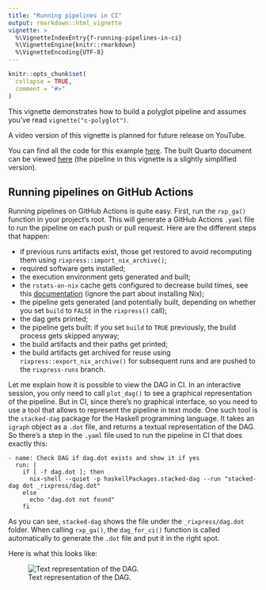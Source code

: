 ```yaml
---
title: "Running pipelines in CI"
output: rmarkdown::html_vignette
vignette: >
  %\VignetteIndexEntry{f-running-pipelines-in-ci}
  %\VignetteEngine{knitr::rmarkdown}
  %\VignetteEncoding{UTF-8}
---
```


```r
knitr::opts_chunk$set(
  collapse = TRUE,
  comment = "#>"
)
```

This vignette demonstrates how to build a polyglot pipeline and assumes you've
read `vignette("c-polyglot")`.

A video version of this vignette is planned for future release on YouTube.

You can find all the code for this example
[here](https://github.com/b-rodrigues/rixpress_demos/tree/master/python_r). The
built Quarto document can be viewed
[here](https://b-rodrigues.github.io/rixpress_demos/python_r/index.html) (the
pipeline in this vignette is a slightly simplified version).

## Running pipelines on GitHub Actions

Running pipelines on GitHub Actions is quite easy. First, run the `rxp_ga()`
function in your project's root. This will generate a GitHub Actions `.yaml`
file to run the pipeline on each push or pull request. Here are the different
steps that happen:

- if previous runs artifacts exist, those get restored to avoid recomputing them
  using `rixpress::import_nix_archive()`;
- required software gets installed;
- the execution environment gets generated and built;
- the `rstats-on-nix` cache gets configured to decrease build times, see this
  [documentation](https://docs.ropensci.org/rix/articles/b1-setting-up-and-using-rix-on-linux-and-windows.html#using-the-determinate-systems-installer)
  (ignore the part about installing Nix);
- the pipeline gets generated (and potentially built, depending on whether you set
  `build` to `FALSE` in the `rixpress()` call);
- the dag gets printed;
- the pipeline gets built: if you set `build` to `TRUE` previously, the build
  process gets skipped anyway;
- the build artifacts and their paths get printed;
- the build artifacts get archived for reuse using
  `rixpress::export_nix_archive()` for subsequent runs and are pushed to the
  `rixpress-runs` branch.

Let me explain how it is possible to view the DAG in CI. In an interactive
session, you only need to call `plot_dag()` to see a graphical representation of
the pipeline. But in CI, since there's no graphical interface, so you need to
use a tool that allows to represent the pipeline in text mode. One such tool is
the `stacked-dag` package for the Haskell programming language. It takes an
`igraph` object as a `.dot` file, and returns a textual representation of the
DAG. So there's a step in the `.yaml` file used to run the pipeline in CI that
does exactly this:

```
- name: Check DAG if dag.dot exists and show it if yes
  run: |
    if [ -f dag.dot ]; then
      nix-shell --quiet -p haskellPackages.stacked-dag --run "stacked-dag dot _rixpress/dag.dot"
    else
      echo "dag.dot not found"
    fi
```

As you can see, `stacked-dag` shows the file under the `_rixpress/dag.dot`
folder. When calling `rxp_ga()`, the `dag_for_ci()` function is called
automatically to generate the `.dot` file and put it in the right spot.

Here is what this looks like:

<figure>
<img src="https://raw.githubusercontent.com/b-rodrigues/rixpress/refs/heads/main/vignettes/stacked-dag.png" alt="Text representation of the DAG." />
<figcaption aria-hidden="true">
Text representation of the DAG.
</figcaption>
</figure>
